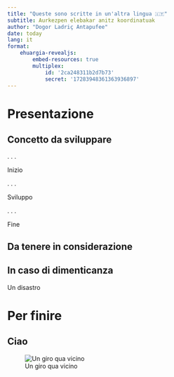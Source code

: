 ```yaml
---
title: "Queste sono scritte in un'altra lingua 🇮🇹"
subtitle: Aurkezpen elebakar anitz koordinatuak
author: "Dogor Ladriç Antapufee"
date: today
lang: it
format: 
    ehuargia-revealjs:
        embed-resources: true
        multiplex: 
            id: '2ca248311b2d7b73'
            secret: '17283948361363936897'
---
```


# Presentazione

## Concetto da sviluppare

. . .

Inizio

. . .

Sviluppo

. . .

Fine

## Da tenere in considerazione

::: {.callout-note}
## In caso di dimenticanza
Un disastro
:::

# Per finire

## Ciao 

![Un giro qua vicino](Buelti_mutilakin_2024-08-22.png)